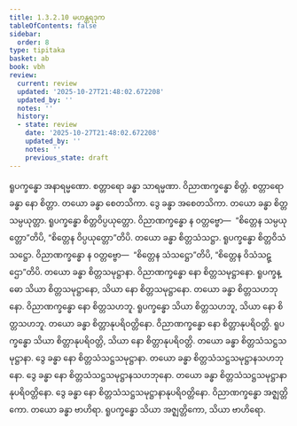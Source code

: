 ```yaml
---
title: 1.3.2.10 မဟန္တရဒုက
tableOfContents: false
sidebar:
  order: 8
type: tipitaka
basket: ab
book: vbh
review:
  current: review
  updated: '2025-10-27T21:48:02.672208'
  updated_by: ''
  notes: ''
  history:
  - state: review
    date: '2025-10-27T21:48:02.672208'
    updated_by: ''
    notes: ''
    previous_state: draft
---
```



<ReviewStatus review={frontmatter.review} showDetails={true} />

<HypothesisAnnotation frontmatter={frontmatter} />

<DynamicBreadcrumb />

<Paragraph number="530" book="vbh">
ရူပက္ခန္ဓော အနာရမ္မဏော. စတ္တာရော ခန္ဓာ သာရမ္မဏာ. ဝိညာဏက္ခန္ဓော စိတ္တံ. စတ္တာရော ခန္ဓာ နော စိတ္တာ. တယော ခန္ဓာ စေတသိကာ. ဒွေ ခန္ဓာ အစေတသိကာ. တယော ခန္ဓာ စိတ္တသမ္ပယုတ္တာ. ရူပက္ခန္ဓော စိတ္တဝိပ္ပယုတ္တော. ဝိညာဏက္ခန္ဓော န ဝတ္တဗ္ဗော—  “စိတ္တေန သမ္ပယုတ္တော”တိပိ, “စိတ္တေန ဝိပ္ပယုတ္တော”တိပိ. တယော ခန္ဓာ စိတ္တသံသဋ္ဌာ. ရူပက္ခန္ဓော စိတ္တဝိသံသဋ္ဌော. ဝိညာဏက္ခန္ဓော န ဝတ္တဗ္ဗော—  “စိတ္တေန သံသဋ္ဌော”တိပိ, “စိတ္တေန ဝိသံသဋ္ဌော”တိပိ. တယော ခန္ဓာ စိတ္တသမုဋ္ဌာနာ. ဝိညာဏက္ခန္ဓော နော စိတ္တသမုဋ္ဌာနော. ရူပက္ခန္ဓော သိယာ စိတ္တသမုဋ္ဌာနော, သိယာ နော စိတ္တသမုဋ္ဌာနော. တယော ခန္ဓာ စိတ္တသဟဘုနော. ဝိညာဏက္ခန္ဓော နော စိတ္တသဟဘူ. ရူပက္ခန္ဓော သိယာ စိတ္တသဟဘူ, သိယာ နော စိတ္တသဟဘူ. တယော ခန္ဓာ စိတ္တာနုပရိဝတ္တိနော. ဝိညာဏက္ခန္ဓော နော စိတ္တာနုပရိဝတ္တိ. ရူပက္ခန္ဓော သိယာ စိတ္တာနုပရိဝတ္တိ, သိယာ နော စိတ္တာနုပရိဝတ္တိ. တယော ခန္ဓာ စိတ္တသံသဋ္ဌသမုဋ္ဌာနာ. ဒွေ ခန္ဓာ နော စိတ္တသံသဋ္ဌသမုဋ္ဌာနာ. တယော ခန္ဓာ စိတ္တသံသဋ္ဌသမုဋ္ဌာနသဟဘုနော. ဒွေ ခန္ဓာ နော စိတ္တသံသဋ္ဌသမုဋ္ဌာနသဟဘုနော. တယော ခန္ဓာ စိတ္တသံသဋ္ဌသမုဋ္ဌာနာနုပရိဝတ္တိနော. ဒွေ ခန္ဓာ နော စိတ္တသံသဋ္ဌသမုဋ္ဌာနာနုပရိဝတ္တိနော.
</Paragraph>

<Paragraph number="531" book="vbh">
ဝိညာဏက္ခန္ဓော အဇ္ဈတ္တိကော. တယော ခန္ဓာ ဗာဟိရာ. ရူပက္ခန္ဓော သိယာ အဇ္ဈတ္တိကော, သိယာ ဗာဟိရော.
</Paragraph>
